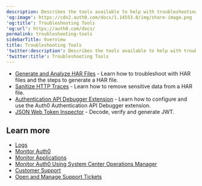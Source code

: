 ```yaml
---
description: Describes the tools available to help with troubleshooting.
'og:image': https://cdn2.auth0.com/docs/1.14553.0/img/share-image.png
'og:title': Troubleshooting Tools
'og:url': https://auth0.com/docs/
permalink: troubleshooting-tools
sidebarTitle: Overview
title: Troubleshooting Tools
'twitter:description': Describes the tools available to help with troubleshooting.
'twitter:title': Troubleshooting Tools
---
```

* [Generate and Analyze HAR Files](/docs/troubleshoot/troubleshooting-tools/generate-and-analyze-har-files) - Learn how to troubleshoot with HAR files and the steps to generate a HAR file.
* [Sanitize HTTP Traces](/docs/troubleshoot/troubleshooting-tools/sanitize-http-traces) - Learn how to remove sensitive data from a HAR file.
* [Authentication API Debugger Extension](/docs/customize/extensions/authentication-api-debugger-extension) - Learn how to configure and use the Auth0 Authentication API Debugger extension.
* [JSON Web Token Inspector](https://jwt.io/) - Decode, verify and generate <Tooltip tip="JSON Web Token (JWT): Standard ID Token format (and often Access Token format) used to represent claims securely between two parties." cta="View Glossary" href="/docs/glossary?term=JWT">JWT</Tooltip>.

## Learn more

* [Logs](/docs/deploy-monitor/logs)
* [Monitor Auth0](/docs/deploy-monitor/monitor)
* [Monitor Applications](/docs/deploy-monitor/monitor/monitor-applications)
* [Monitor Auth0 Using System Center Operations Manager](/docs/deploy-monitor/monitor/monitor-using-scom)
* [Customer Support](/docs/troubleshoot/customer-support)
* [Open and Manage Support Tickets](/docs/troubleshoot/customer-support/open-and-manage-support-tickets)